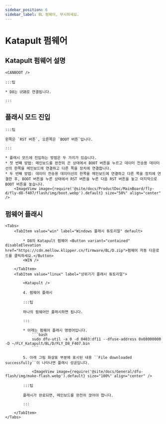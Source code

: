 ```yaml
---
sidebar_position: 6
sidebar_label: BL 펌웨어, 무시하세요.
---
```



# Katapult 펌웨어

## Katapult 펌웨어 설명

    <CANBOOT />

    :::팁

    * D8는 USB로 연결됩니다.

    :::

## 플래시 모드 진입

    :::팁

    왼쪽은 `RST 버튼`, 오른쪽은 `BOOT 버튼`입니다.

    :::

    * 플래시 모드에 진입하는 방법은 두 가지가 있습니다.
    * 첫 번째 방법: 메인보드를 완전히 끈 상태에서 BOOT 버튼을 누르고 데이터 전송용 데이터선의 한쪽을 메인보드에 연결하고 다른 쪽을 장치에 연결합니다.
    * 두 번째 방법: 데이터 전송용 데이터선의 한쪽을 메인보드에 연결하고 다른 쪽을 장치에 연결한 후, BOOT 버튼을 누른 상태에서 RST 버튼을 누른 다음 RST 버튼을 놓고 마지막으로 BOOT 버튼을 놓습니다.
        <ImageView image={require('@site/docs/ProductDoc/MainBoard/fly-d/fly-d8-f407/flash/img/boot.webp').default} size="50%" align="center" />

## 펌웨어 플래시

    <Tabs>
        <TabItem value="win" label="Windows 플래시 튜토리얼" default>

            * D8의 Katapult 펌웨어 <Button variant="contained" disableElevation href="https://cdn.mellow.klipper.cn/firmware/BL/D.zip">펌웨어 자동 다운로드를 클릭하세요.</Button>
            <WIN />

        </TabItem>
        <TabItem value="linux" label="상위기기 플래시 튜토리얼">

            <Katapult />

            4. 펌웨어 플래시

            :::팁

            하나의 펌웨어만 플래시하면 됩니다.

            :::

            * 아래는 펌웨어 플래시 명령어입니다.
                ```bash
                sudo dfu-util -a 0 -d 0483:df11 --dfuse-address 0x08000000 -D ~/FLY_Katapult/BL/D/FLY_D8_F407.bin
                ```

            5. 아래 그림 화살표 부분에 표시된 내용 ``File downloaded successfully``이 나타나면 플래시 성공입니다.

                <ImageView image={require('@site/docs/General/dfu-flash/img/make-flash.webp').default} size="100%" align="center" />

            :::팁

            플래시가 완료되면, 메인보드를 완전히 끊어야 합니다.

            :::

        </TabItem>
    </Tabs>
